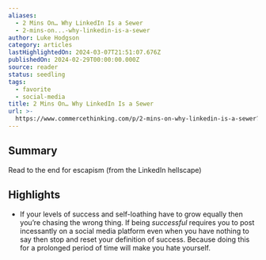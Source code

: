 ```yaml
---
aliases:
  - 2 Mins On… Why LinkedIn Is a Sewer
  - 2-mins-on...-why-linkedin-is-a-sewer
author: Luke Hodgson
category: articles
lastHighlightedOn: 2024-03-07T21:51:07.676Z
publishedOn: 2024-02-29T00:00:00.000Z
source: reader
status: seedling
tags:
  - favorite
  - social-media
title: 2 Mins On… Why LinkedIn Is a Sewer
url: >-
  https://www.commercethinking.com/p/2-mins-on-why-linkedin-is-a-sewer?utm_source=post-email-title&publication_id=1474159&post_id=142162733&utm_campaign=email-post-title&isFreemail=true&r=31t9d7&triedRedirect=true&utm_medium=email
---
```

## Summary

Read to the end for escapism (from the LinkedIn hellscape)

## Highlights

- If your levels of success and self-loathing have to grow equally then you’re chasing the wrong thing. If being _successful_ requires you to post incessantly on a social media platform even when you have nothing to say then stop and reset your definition of success. Because doing this for a prolonged period of time will make you hate yourself.
